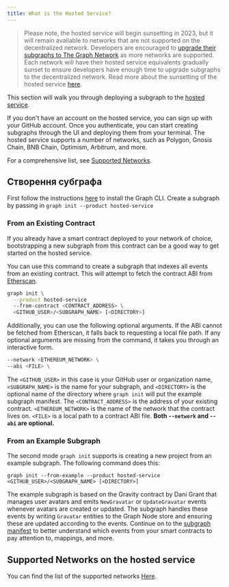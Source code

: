 ```yaml
---
title: What is the Hosted Service?
---
```


> Please note, the hosted service will begin sunsetting in 2023, but it will remain available to networks that are not supported on the decentralized network. Developers are encouraged to [upgrade their subgraphs to The Graph Network](/cookbook/upgrading-a-subgraph) as more networks are supported. Each network will have their hosted service equivalents gradually sunset to ensure developers have enough time to upgrade subgraphs to the decentralized network. Read more about the sunsetting of the hosted service [here](https://thegraph.com/blog/sunsetting-hosted-service).

This section will walk you through deploying a subgraph to the [hosted service](https://thegraph.com/hosted-service/).

If you don't have an account on the hosted service, you can sign up with your GitHub account. Once you authenticate, you can start creating subgraphs through the UI and deploying them from your terminal. The hosted service supports a number of networks, such as Polygon, Gnosis Chain, BNB Chain, Optimism, Arbitrum, and more.

For a comprehensive list, see [Supported Networks](/developing/supported-networks/#hosted-service).

## Створення субграфа

First follow the instructions [here](/developing/defining-a-subgraph) to install the Graph CLI. Create a subgraph by passing in `graph init --product hosted-service`

### From an Existing Contract

If you already have a smart contract deployed to your network of choice, bootstrapping a new subgraph from this contract can be a good way to get started on the hosted service.

You can use this command to create a subgraph that indexes all events from an existing contract. This will attempt to fetch the contract ABI from [Etherscan](https://etherscan.io/).

```sh
graph init \
  --product hosted-service
  --from-contract <CONTRACT_ADDRESS> \
  <GITHUB_USER>/<SUBGRAPH_NAME> [<DIRECTORY>]
```

Additionally, you can use the following optional arguments. If the ABI cannot be fetched from Etherscan, it falls back to requesting a local file path. If any optional arguments are missing from the command, it takes you through an interactive form.

```sh
--network <ETHEREUM_NETWORK> \
--abi <FILE> \
```

The `<GITHUB_USER>` in this case is your GitHub user or organization name, `<SUBGRAPH_NAME>` is the name for your subgraph, and `<DIRECTORY>` is the optional name of the directory where `graph init` will put the example subgraph manifest. The `<CONTRACT_ADDRESS>` is the address of your existing contract. `<ETHEREUM_NETWORK>` is the name of the network that the contract lives on. `<FILE>` is a local path to a contract ABI file. **Both `--network` and `--abi` are optional.**

### From an Example Subgraph

The second mode `graph init` supports is creating a new project from an example subgraph. The following command does this:

```
graph init --from-example --product hosted-service <GITHUB_USER>/<SUBGRAPH_NAME> [<DIRECTORY>]
```

The example subgraph is based on the Gravity contract by Dani Grant that manages user avatars and emits `NewGravatar` or `UpdateGravatar` events whenever avatars are created or updated. The subgraph handles these events by writing `Gravatar` entities to the Graph Node store and ensuring these are updated according to the events. Continue on to the [subgraph manifest](/developing/creating-a-subgraph#the-subgraph-manifest) to better understand which events from your smart contracts to pay attention to, mappings, and more.

## Supported Networks on the hosted service

You can find the list of the supported networks [Here](/developing/supported-networks).
